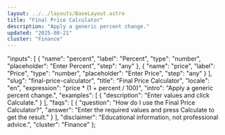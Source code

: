 ```yaml
---
layout: ../../layouts/BaseLayout.astro
title: "Final Price Calculator"
description: "Apply a generic percent change."
updated: "2025-08-21"
cluster: "Finance"
---
```



  "inputs": [
    {
      "name": "percent",
      "label": "Percent",
      "type": "number",
      "placeholder": "Enter Percent",
      "step": "any"
    },
    {
      "name": "price",
      "label": "Price",
      "type": "number",
      "placeholder": "Enter Price",
      "step": "any"
    }
  ],
  "slug": "final-price-calculator",
  "title": "Final Price Calculator",
  "locale": "en",
  "expression": "price * (1 + percent / 100)",
  "intro": "Apply a generic percent change.",
  "examples": [
    {
      "description": "Enter values and click Calculate."
    }
  ],
  "faqs": [
    {
      "question": "How do I use the Final Price Calculator?",
      "answer": "Enter the required values and press Calculate to get the result."
    }
  ],
  "disclaimer": "Educational information, not professional advice.",
  "cluster": "Finance"
};

<Calculator schema={schema} />
